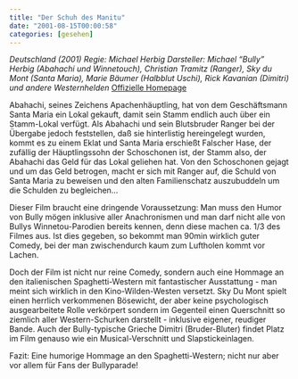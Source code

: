 ```yaml
---
title: "Der Schuh des Manitu"
date: "2001-08-15T00:00:58"
categories: [gesehen]
---
```


*Deutschland (2001)
Regie: Michael Herbig
Darsteller: Michael "Bully" Herbig (Abahachi und Winnetouch), Christian Tramitz (Ranger), Sky du Mont (Santa Maria), Marie Bäumer (Halbblut Uschi), Rick Kavanian (Dimitri) und andere Westernhelden*
[Offizielle Homepage](http://www.derschuhdesmanitu.de)

Abahachi, seines Zeichens Apachenhäuptling, hat von dem Geschäftsmann Santa Maria ein Lokal gekauft, damit sein Stamm endlich auch über ein Stamm-Lokal verfügt. Als Abahachi und sein Blutsbruder Ranger bei der Übergabe jedoch feststellen, daß sie hinterlistig hereingelegt wurden, kommt es zu einem Eklat und Santa Maria erschießt Falscher Hase, der zufällig der Häuptlingssohn der Schoschonen ist, der Stamm also, der Abahachi das Geld für das Lokal geliehen hat. Von den Schoschonen gejagt und um das Geld betrogen, macht er sich mit Ranger auf, die Schuld von Santa Maria zu beweisen und den alten Familienschatz auszubuddeln um die Schulden zu begleichen...

Dieser Film braucht eine dringende Voraussetzung: Man muss den Humor von Bully mögen inklusive aller Anachronismen und man darf nicht alle von Bullys Winnetou-Parodien bereits kennen, denn diese machen ca. 1/3 des Filmes aus. Ist dies gegeben, so bekommt man 90min wirklich guter Comedy, bei der man zwischendurch kaum zum Luftholen kommt vor Lachen.

Doch der Film ist nicht nur reine Comedy, sondern auch eine Hommage an den italienischen Spaghetti-Western mit fantastischer Ausstattung - man meint sich wirklich in den Kino-Wilden-Westen versetzt. Sky Du Mont spielt einen herrlich verkommenen Bösewicht, der aber keine psychologisch ausgearbeitete Rolle verkörpert sondern im Gegenteil einen Querschnitt so ziemlich aller Western-Schurken darstellt - inklusive eigener, reudiger Bande. Auch der Bully-typische Grieche Dimitri (Bruder-Bluter) findet Platz im Film genauso wie ein Musical-Verschnitt und Slapstickeinlagen.

Fazit: Eine humorige Hommage an den Spaghetti-Western; nicht nur aber vor allem für Fans der Bullyparade!
